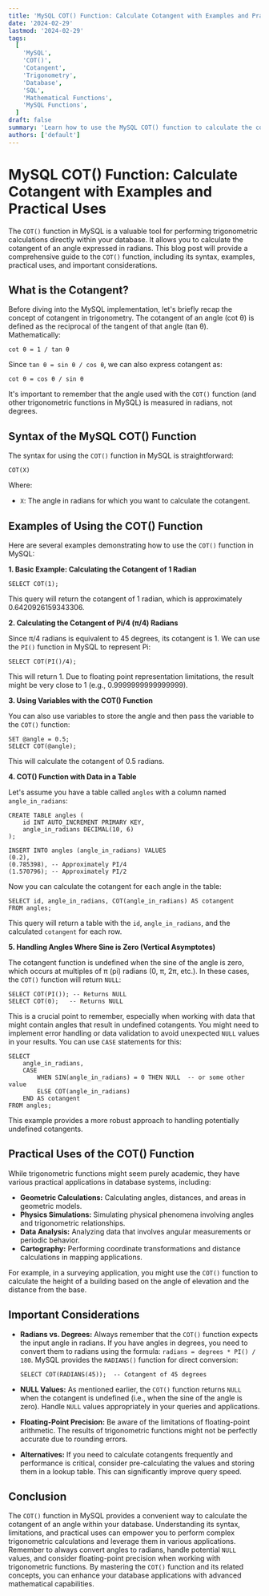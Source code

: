 ```yaml
---
title: 'MySQL COT() Function: Calculate Cotangent with Examples and Practical Uses'
date: '2024-02-29'
lastmod: '2024-02-29'
tags:
  [
    'MySQL',
    'COT()',
    'Cotangent',
    'Trigonometry',
    'Database',
    'SQL',
    'Mathematical Functions',
    'MySQL Functions',
  ]
draft: false
summary: 'Learn how to use the MySQL COT() function to calculate the cotangent of an angle in radians. Explore practical examples and understand its applications in trigonometry and other mathematical calculations within your database.'
authors: ['default']
---
```


# MySQL COT() Function: Calculate Cotangent with Examples and Practical Uses

The `COT()` function in MySQL is a valuable tool for performing trigonometric calculations directly within your database. It allows you to calculate the cotangent of an angle expressed in radians. This blog post will provide a comprehensive guide to the `COT()` function, including its syntax, examples, practical uses, and important considerations.

## What is the Cotangent?

Before diving into the MySQL implementation, let's briefly recap the concept of cotangent in trigonometry. The cotangent of an angle (cot θ) is defined as the reciprocal of the tangent of that angle (tan θ). Mathematically:

```
cot θ = 1 / tan θ
```

Since `tan θ = sin θ / cos θ`, we can also express cotangent as:

```
cot θ = cos θ / sin θ
```

It's important to remember that the angle used with the `COT()` function (and other trigonometric functions in MySQL) is measured in radians, not degrees.

## Syntax of the MySQL COT() Function

The syntax for using the `COT()` function in MySQL is straightforward:

```plaintext
COT(X)
```

Where:

- `X`: The angle in radians for which you want to calculate the cotangent.

## Examples of Using the COT() Function

Here are several examples demonstrating how to use the `COT()` function in MySQL:

**1. Basic Example: Calculating the Cotangent of 1 Radian**

```plaintext
SELECT COT(1);
```

This query will return the cotangent of 1 radian, which is approximately 0.6420926159343306.

**2. Calculating the Cotangent of Pi/4 (π/4) Radians**

Since π/4 radians is equivalent to 45 degrees, its cotangent is 1. We can use the `PI()` function in MySQL to represent Pi:

```plaintext
SELECT COT(PI()/4);
```

This will return 1. Due to floating point representation limitations, the result might be very close to 1 (e.g., 0.9999999999999999).

**3. Using Variables with the COT() Function**

You can also use variables to store the angle and then pass the variable to the `COT()` function:

```plaintext
SET @angle = 0.5;
SELECT COT(@angle);
```

This will calculate the cotangent of 0.5 radians.

**4. COT() Function with Data in a Table**

Let's assume you have a table called `angles` with a column named `angle_in_radians`:

```plaintext
CREATE TABLE angles (
    id INT AUTO_INCREMENT PRIMARY KEY,
    angle_in_radians DECIMAL(10, 6)
);

INSERT INTO angles (angle_in_radians) VALUES
(0.2),
(0.785398), -- Approximately PI/4
(1.570796); -- Approximately PI/2
```

Now you can calculate the cotangent for each angle in the table:

```plaintext
SELECT id, angle_in_radians, COT(angle_in_radians) AS cotangent
FROM angles;
```

This query will return a table with the `id`, `angle_in_radians`, and the calculated `cotangent` for each row.

**5. Handling Angles Where Sine is Zero (Vertical Asymptotes)**

The cotangent function is undefined when the sine of the angle is zero, which occurs at multiples of π (pi) radians (0, π, 2π, etc.). In these cases, the `COT()` function will return `NULL`:

```plaintext
SELECT COT(PI()); -- Returns NULL
SELECT COT(0);   -- Returns NULL
```

This is a crucial point to remember, especially when working with data that might contain angles that result in undefined cotangents. You might need to implement error handling or data validation to avoid unexpected `NULL` values in your results. You can use `CASE` statements for this:

```plaintext
SELECT
    angle_in_radians,
    CASE
        WHEN SIN(angle_in_radians) = 0 THEN NULL  -- or some other value
        ELSE COT(angle_in_radians)
    END AS cotangent
FROM angles;
```

This example provides a more robust approach to handling potentially undefined cotangents.

## Practical Uses of the COT() Function

While trigonometric functions might seem purely academic, they have various practical applications in database systems, including:

- **Geometric Calculations:** Calculating angles, distances, and areas in geometric models.
- **Physics Simulations:** Simulating physical phenomena involving angles and trigonometric relationships.
- **Data Analysis:** Analyzing data that involves angular measurements or periodic behavior.
- **Cartography:** Performing coordinate transformations and distance calculations in mapping applications.

For example, in a surveying application, you might use the `COT()` function to calculate the height of a building based on the angle of elevation and the distance from the base.

## Important Considerations

- **Radians vs. Degrees:** Always remember that the `COT()` function expects the input angle in radians. If you have angles in degrees, you need to convert them to radians using the formula: `radians = degrees * PI() / 180`. MySQL provides the `RADIANS()` function for direct conversion:

  ```plaintext
  SELECT COT(RADIANS(45));  -- Cotangent of 45 degrees
  ```

- **NULL Values:** As mentioned earlier, the `COT()` function returns `NULL` when the cotangent is undefined (i.e., when the sine of the angle is zero). Handle `NULL` values appropriately in your queries and applications.

- **Floating-Point Precision:** Be aware of the limitations of floating-point arithmetic. The results of trigonometric functions might not be perfectly accurate due to rounding errors.

- **Alternatives:** If you need to calculate cotangents frequently and performance is critical, consider pre-calculating the values and storing them in a lookup table. This can significantly improve query speed.

## Conclusion

The `COT()` function in MySQL provides a convenient way to calculate the cotangent of an angle within your database. Understanding its syntax, limitations, and practical uses can empower you to perform complex trigonometric calculations and leverage them in various applications. Remember to always convert angles to radians, handle potential `NULL` values, and consider floating-point precision when working with trigonometric functions. By mastering the `COT()` function and its related concepts, you can enhance your database applications with advanced mathematical capabilities.
